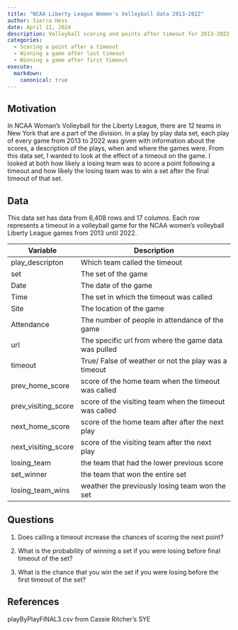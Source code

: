 ```yaml
---
title: "NCAA Liberty League Women's Volleyball data 2013-2022"
author: Sierra Hess
date: April 11, 2024
description: Volleyball scoring and points after timeout for 2013-2022 Volleyball data
categories: 
  - Scoring a point after a timeout 
  - Winning a game after last timeout
  - Winning a game after first timeout
execute: 
  markdown: 
    canonical: true
---
```


## Motivation 
In NCAA Woman's Volleyball for the Liberty League, there are 12 teams in New York that are a part of the division. In a play by play data set, each play of every game from 2013 to 2022 was given with information about the scores, a description of the plays, when and where the games were. From this data set, I wanted to look at the effect of a timeout on the game. I looked at both how likely a losing team was to score a point following a timeout and how likely the losing team was to win a set after the final timeout of that set.  


## Data
This data set has data from 6,408 rows and 17 columns. Each row represents a timeout in a volleyball game for the NCAA women's volleyball Liberty League games from 2013 until 2022.

|Variable               | Description                                          |
|-----------------------|------------------------------------------------------|
|play_descripton        |Which team called the timeout                         | 
|set                    |The set of the game                                   |
|Date                   |The date of the game                                  |
|Time                   |The set in which the timeout was called               | 
|Site                   |The location of the game                              |
|Attendance             |The number of people in attendance of the game        |
|url                    |The specific url from where the game data was pulled  |
|timeout                |True/ False of weather or not the play was a timeout  |
|prev_home_score        |score of the home team when the timeout was called    |
|prev_visiting_score    |score of the visiting team when the timeout was called|
|next_home_score        |score of the home team after after the next play      |
|next_visiting_score    |score of the visiting team after the next play        |
|losing_team            |the team that had the lower previous score            |
|set_winner             |the team that won the entire set                      |
|losing_team_wins       |weather the previously losing team won the set        |


## Questions

1.  Does calling a timeout increase the chances of scoring the next point?

2.  What is the probability of winning a set if you were losing before final timeout of the set?

3.  What is the chance that you win the set if you were losing before the first timeout of the set?

## References

playByPlayFINAL3.csv from Cassie Ritcher's SYE






